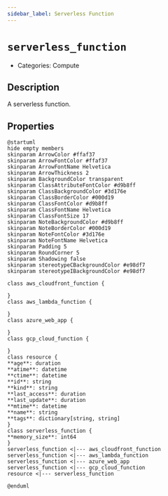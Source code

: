 ```yaml
---
sidebar_label: Serverless Function
---
```


# `serverless_function`

- Categories: Compute

## Description

A serverless function.

## Properties

<ZoomPanPinch>

```kroki imgType="plantuml" imgAlt="Diagram of Serverless Function data model"
@startuml
hide empty members
skinparam ArrowColor #ffaf37
skinparam ArrowFontColor #ffaf37
skinparam ArrowFontName Helvetica
skinparam ArrowThickness 2
skinparam BackgroundColor transparent
skinparam ClassAttributeFontColor #d9b8ff
skinparam ClassBackgroundColor #3d176e
skinparam ClassBorderColor #000d19
skinparam ClassFontColor #d9b8ff
skinparam ClassFontName Helvetica
skinparam ClassFontSize 17
skinparam NoteBackgroundColor #d9b8ff
skinparam NoteBorderColor #000d19
skinparam NoteFontColor #3d176e
skinparam NoteFontName Helvetica
skinparam Padding 5
skinparam RoundCorner 5
skinparam Shadowing false
skinparam stereotypeCBackgroundColor #e98df7
skinparam stereotypeIBackgroundColor #e98df7

class aws_cloudfront_function {

}
class aws_lambda_function {

}
class azure_web_app {

}
class gcp_cloud_function {

}
class resource {
**age**: duration
**atime**: datetime
**ctime**: datetime
**id**: string
**kind**: string
**last_access**: duration
**last_update**: duration
**mtime**: datetime
**name**: string
**tags**: dictionary[string, string]
}
class serverless_function {
**memory_size**: int64
}
serverless_function <|--- aws_cloudfront_function
serverless_function <|--- aws_lambda_function
serverless_function <|--- azure_web_app
serverless_function <|--- gcp_cloud_function
resource <|--- serverless_function

@enduml
```

</ZoomPanPinch>
